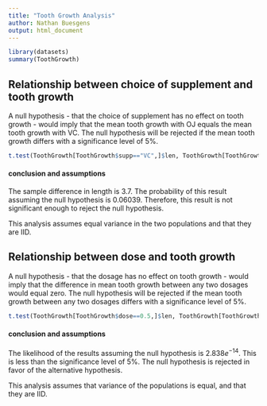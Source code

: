 ```yaml
---
title: "Tooth Growth Analysis"
author: Nathan Buesgens
output: html_document
---
```


```r
library(datasets)
summary(ToothGrowth)
```

## Relationship between choice of supplement and tooth growth
A null hypothesis - that the choice of supplement has no effect on tooth growth - would imply that the mean tooth growth with OJ equals the mean tooth growth with VC. The null hypothesis will be rejected if the mean tooth growth differs with a significance level of 5%.

```r
t.test(ToothGrowth[ToothGrowth$supp=="VC",]$len, ToothGrowth[ToothGrowth$supp=="OJ",]$len, var.equal = TRUE)
```
#### conclusion and assumptions
The sample difference in length is $3.7$. The probability of this result assuming the null hypothesis is $0.06039$. Therefore, this result is not significant enough to reject the null hypothesis.

This analysis assumes equal variance in the two populations and that they are IID.

## Relationship between dose and tooth growth
A null hypothesis - that the dosage has no effect on tooth growth - would imply that the difference in mean tooth growth between any two dosages would equal zero. The null hypothesis will be rejected if the mean tooth growth between any two dosages differs with a significance level of 5%.
```r
t.test(ToothGrowth[ToothGrowth$dose==0.5,]$len, ToothGrowth[ToothGrowth$dose==2.0,]$len, var.equal = TRUE)
```
#### conclusion and assumptions
The likelihood of the results assuming the null hypothesis is $2.838e^{-14}$. This is less than the significance level of 5%. The null hypothesis is rejected in favor of the alternative hypothesis.

This analysis assumes that variance of the populations is equal, and that they are IID.

